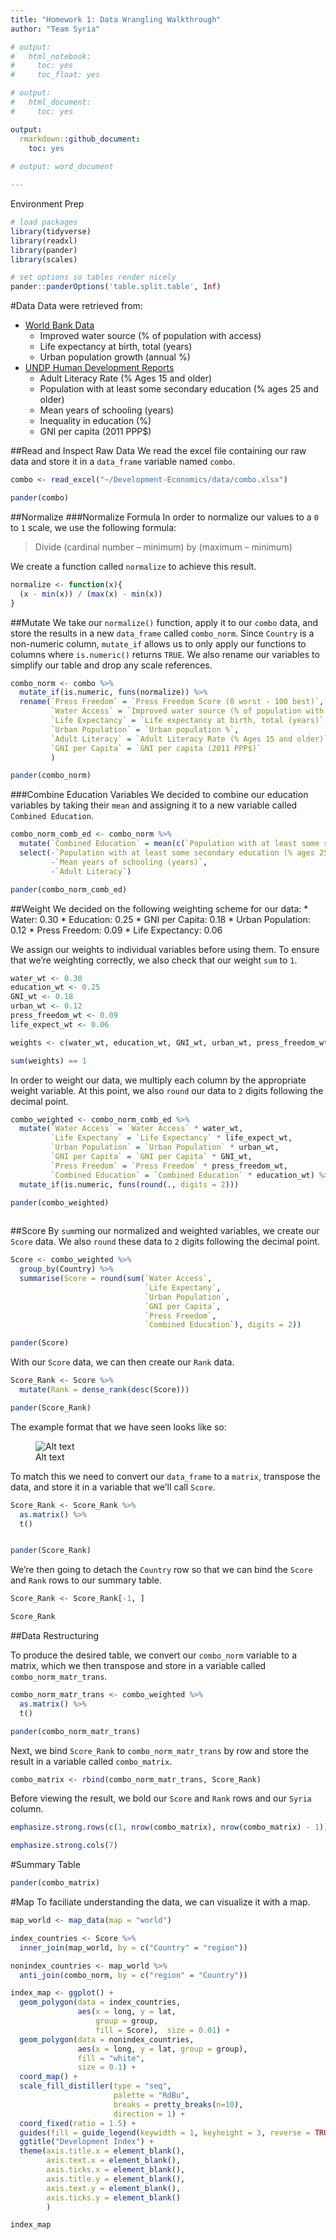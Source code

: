 ```yaml
---
title: "Homework 1: Data Wrangling Walkthrough"
author: "Team Syria"

# output:
#   html_notebook:
#     toc: yes
#     toc_float: yes

# output:
#   html_document:
#     toc: yes

output:
  rmarkdown::github_document:
    toc: yes
    
# output: word_document

---
```


<!-- <style> -->
<!--     body .main-container { -->
<!--         max-width: 90%; -->
<!--     } -->
<!-- </style> -->

Environment Prep
```r
# load packages
library(tidyverse)
library(readxl)
library(pander)
library(scales)

```

```r
# set options so tables render nicely
pander::panderOptions('table.split.table', Inf)

```


#Data
Data were retrieved from:

* [World Bank Data](https://data.worldbank.org)
    + Improved water source (% of population with access)
    + Life expectancy at birth, total (years)
    + Urban population growth (annual %)
* [UNDP Human Development Reports](http://hdr.undp.org/en/data)
    + Adult Literacy Rate (% Ages 15 and older)
    + Population with at least some secondary education (% ages 25 and older)
    + Mean years of schooling (years)
    + Inequality in education (%)
    + GNI per capita (2011 PPP$)


##Read and Inspect Raw Data
We read the excel file containing our raw data and store it in a `data_frame` variable named `combo`.
```r
combo <- read_excel("~/Development-Economics/data/combo.xlsx")

pander(combo)

```




##Normalize
###Normalize Formula
In order to normalize our values to a `0` to `1` scale, we use the following formula:

>Divide (cardinal number – minimum) by (maximum – minimum)

We create a function called `normalize` to achieve this result.

```r
normalize <- function(x){
  (x - min(x)) / (max(x) - min(x))
}

```


##Mutate
We take our `normalize()` function, apply it to our `combo` data, and store the results in a new `data_frame` called `combo_norm`. Since `Country` is a non-numeric column, `mutate_if` allows us to only apply our functions to columns where `is.numeric()` returns `TRUE`. We also rename our variables to simplify our table and drop any scale references.
```r
combo_norm <- combo %>%
  mutate_if(is.numeric, funs(normalize)) %>%
  rename(`Press Freedom` = `Press Freedom Score (0 worst - 100 best)`,
         `Water Access` = `Improved water source (% of population with access)`,
         `Life Expectancy` = `Life expectancy at birth, total (years)`,
         `Urban Population` = `Urban population %`,
         `Adult Literacy` = `Adult Literacy Rate (% Ages 15 and older)`,
         `GNI per Capita` = `GNI per capita (2011 PPP$)`
         )

pander(combo_norm)

```

###Combine Education Variables
We decided to combine our education variables by taking their `mean` and assigning it to a new variable called `Combined Education`.
```r
combo_norm_comb_ed <- combo_norm %>%
  mutate(`Combined Education` = mean(c(`Population with at least some secondary education (% ages 25 and older)`, `Mean years of schooling (years)`, `Adult Literacy`))) %>%
  select(-`Population with at least some secondary education (% ages 25 and older)`,
         -`Mean years of schooling (years)`,
         -`Adult Literacy`)

pander(combo_norm_comb_ed)

```

##Weight
We decided on the following weighting scheme for our data:
* Water: 0.30
* Education: 0.25
* GNI per Capita: 0.18
* Urban Population: 0.12
* Press Freedom: 0.09
* Life Expectancy: 0.06

We assign our weights to individual variables before using them. To ensure that we're weighting correctly, we also check that our weight `sum` to `1`.
```r
water_wt <- 0.30
education_wt <- 0.25
GNI_wt <- 0.18
urban_wt <- 0.12
press_freedom_wt <- 0.09
life_expect_wt <- 0.06

weights <- c(water_wt, education_wt, GNI_wt, urban_wt, press_freedom_wt, life_expect_wt)

sum(weights) == 1

```

In order to weight our data, we multiply each column by the appropriate weight variable. At this point, we also `round` our data to `2` digits following the decimal point.
```r
combo_weighted <- combo_norm_comb_ed %>%
  mutate(`Water Access` = `Water Access` * water_wt,
         `Life Expectany` = `Life Expectancy` * life_expect_wt,
         `Urban Population` = `Urban Population` * urban_wt,
         `GNI per Capita` = `GNI per Capita` * GNI_wt,
         `Press Freedom` = `Press Freedom` * press_freedom_wt,
         `Combined Education` = `Combined Education` * education_wt) %>%
  mutate_if(is.numeric, funs(round(., digits = 2)))

pander(combo_weighted)
  
```


##Score
By `sum`ming our normalized and weighted variables, we create our `Score` data. We also `round` these data to `2` digits following the decimal point.
```r
Score <- combo_weighted %>%
  group_by(Country) %>%
  summarise(Score = round(sum(`Water Access`,
                              `Life Expectany`,
                              `Urban Population`,
                              `GNI per Capita`,
                              `Press Freedom`,
                              `Combined Education`), digits = 2))

pander(Score)

```

With our `Score` data, we can then create our `Rank` data.
```r
Score_Rank <- Score %>%
  mutate(Rank = dense_rank(desc(Score)))

pander(Score_Rank)

```

The example format that we have seen looks like so:

![Alt text](https://github.com/DocSynaptogenesis/Development-Economics/blob/master/HW/images/trial_run_screencap.png)

To match this we need to convert our `data_frame` to a `matrix`, transpose the data, and store it in a variable that we'll call `Score`.

```r
Score_Rank <- Score_Rank %>%
  as.matrix() %>%
  t()


pander(Score_Rank)

```

We're then going to detach the `Country` row so that we can bind the `Score` and `Rank` rows to our summary table.
```r
Score_Rank <- Score_Rank[-1, ]

Score_Rank

```


##Data Restructuring
<!-- In order to bold the column for Syria, we use the following: -->
<!-- ```{r} -->
<!-- emphasize.strong.cols(which(combo_weighted$Country == "Syria", -->
<!--                             arr.ind = TRUE)) -->

<!-- ``` -->

To produce the desired table, we convert our `combo_norm` variable to a matrix, which we then transpose and store in a variable called `combo_norm_matr_trans`.
```r
combo_norm_matr_trans <- combo_weighted %>%
  as.matrix() %>%
  t()

pander(combo_norm_matr_trans)

```

Next, we bind `Score_Rank` to `combo_norm_matr_trans` by row and store the result in a variable called `combo_matrix`.
```r
combo_matrix <- rbind(combo_norm_matr_trans, Score_Rank)

```

Before viewing the result, we bold our `Score` and `Rank` rows and our `Syria` column.
```r
emphasize.strong.rows(c(1, nrow(combo_matrix), nrow(combo_matrix) - 1))

emphasize.strong.cols(7)

```

#Summary Table
```r
pander(combo_matrix)

```
#Map
To faciliate understanding the data, we can visualize it with a map.
```r
map_world <- map_data(map = "world")

index_countries <- Score %>%
  inner_join(map_world, by = c("Country" = "region"))

nonindex_countries <- map_world %>%
  anti_join(combo_norm, by = c("region" = "Country"))

```

```r
index_map <- ggplot() +
  geom_polygon(data = index_countries,
               aes(x = long, y = lat,
                   group = group,
                   fill = Score),  size = 0.01) +
  geom_polygon(data = nonindex_countries,
               aes(x = long, y = lat, group = group),
               fill = "white",
               size = 0.1) +
  coord_map() +
  scale_fill_distiller(type = "seq",
                       palette = "RdBu",
                       breaks = pretty_breaks(n=10),
                       direction = 1) +
  coord_fixed(ratio = 1.5) +
  guides(fill = guide_legend(keywidth = 1, keyheight = 3, reverse = TRUE)) +
  ggtitle("Development Index") +
  theme(axis.title.x = element_blank(),
        axis.text.x = element_blank(),
        axis.ticks.x = element_blank(),
        axis.title.y = element_blank(),
        axis.text.y = element_blank(),
        axis.ticks.y = element_blank()
        )

```

```r
index_map

```

